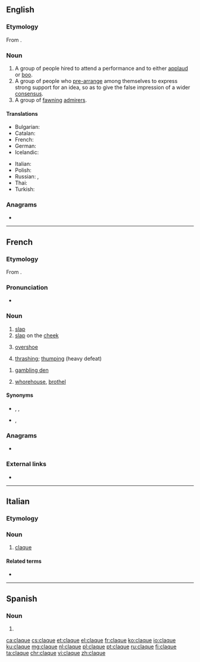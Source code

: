 {{also|Claque|claqué}}
==English==

===Etymology===
From {{etyl|fr|en}} {{m|fr|claquer||to clap one's hands}}.

===Noun===
{{en-noun}}

# A group of people hired to attend a performance and to either [[applaud]] or [[boo]].
# A group of people who [[pre-arrange]] among themselves to express strong support for an idea, so as to give the false impression of a wider [[consensus]].
# A group of [[fawning]] [[admirer]]s.

====Translations====
{{trans-top|people hired to applaud or boo}}
* Bulgarian: {{t+|bg|клакьори|p}}
* Catalan: {{t|ca|claca|f}}
* French: {{t+|fr|claque|f}}
* German: {{t+|de|Claque|f}}
* Icelandic: {{t|is|klapplið|n}}
{{trans-mid}}
* Italian: {{t|it|claque|f}}
* Polish: {{t+|pl|klaka|f}}
* Russian: {{t+|ru|кла́ка|f}}, {{t+|ru|клакер|m-p|alt=кла́керы}}
* Thai: {{t+|th|หน้าม้า|tr=nâa-máa|sc=Thai}}
* Turkish: {{t+|tr|şakşakçı}}
{{trans-bottom}}

===Anagrams===
* {{l|en|calque}}

----

==French==

===Etymology===
From {{m|fr|claquer}}.

===Pronunciation===
* {{IPA|/klak/|lang=fr}}

===Noun===
{{fr-noun|f}}

# [[slap#English|slap]]
# [[slap#English|slap]] on the [[cheek]]
# {{lb|fr|Quebec}} [[overshoe]]
# {{lb|fr|sports}} [[thrashing]]; [[thumping]] (heavy defeat)

{{fr-noun|m}}

# {{lb|fr|slang}} [[gambling den]]
# {{lb|fr|slang}} [[whorehouse]], [[brothel]]

====Synonyms====
* {{sense|slap in the face or on the cheek}} {{l|fr|gifle}}, {{l|fr|baffe}}, {{l|fr|taloche}}
* {{sense|overshoe}} {{l|fr|shoe claque}}, {{l|fr|chouclaque}}

===Anagrams===
* {{l|fr|calque}}

===External links===
* {{R:TLFi}}

----

==Italian==

===Etymology===
{{etyl|fr|it}}

===Noun===
{{head|it|noun|g=f|invariable}}

# [[claque#English|claque]]

====Related terms====
* {{l|it|clacchista}}

----
==Spanish==

===Noun===
{{es-noun|f}}

# {{l|en|claque}}

[[ca:claque]]
[[cs:claque]]
[[et:claque]]
[[el:claque]]
[[fr:claque]]
[[ko:claque]]
[[io:claque]]
[[ku:claque]]
[[mg:claque]]
[[nl:claque]]
[[pl:claque]]
[[pt:claque]]
[[ru:claque]]
[[fi:claque]]
[[ta:claque]]
[[chr:claque]]
[[vi:claque]]
[[zh:claque]]